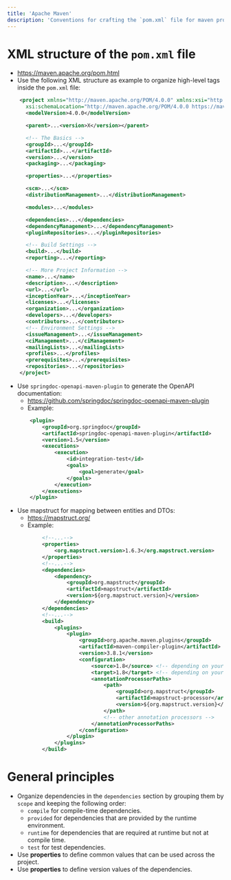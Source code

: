 ```yaml
---
title: 'Apache Maven'
description: 'Conventions for crafting the `pom.xml` file for maven projects.'
---
```


# XML structure of the `pom.xml` file

- https://maven.apache.org/pom.html
- Use the following XML structure as example to organize high-level tags inside the `pom.xml` file:

```xml
    <project xmlns="http://maven.apache.org/POM/4.0.0" xmlns:xsi="http://www.w3.org/2001/XMLSchema-instance"
      xsi:schemaLocation="http://maven.apache.org/POM/4.0.0 https://maven.apache.org/xsd/maven-4.0.0.xsd">
      <modelVersion>4.0.0</modelVersion>

      <parent>...<version>X</version></parent>

      <!-- The Basics -->
      <groupId>...</groupId>
      <artifactId>...</artifactId>
      <version>...</version>
      <packaging>...</packaging>

      <properties>...</properties>

      <scm>...</scm>
      <distributionManagement>...</distributionManagement>

      <modules>...</modules>

      <dependencies>...</dependencies>
      <dependencyManagement>...</dependencyManagement>
      <pluginRepositories>...</pluginRepositories>

      <!-- Build Settings -->
      <build>...</build>
      <reporting>...</reporting>

      <!-- More Project Information -->
      <name>...</name>
      <description>...</description>
      <url>...</url>
      <inceptionYear>...</inceptionYear>
      <licenses>...</licenses>
      <organization>...</organization>
      <developers>...</developers>
      <contributors>...</contributors>
      <!-- Environment Settings -->
      <issueManagement>...</issueManagement>
      <ciManagement>...</ciManagement>
      <mailingLists>...</mailingLists>
      <profiles>...</profiles>
      <prerequisites>...</prerequisites>
      <repositories>...</repositories>
    </project>
```
- Use `springdoc-openapi-maven-plugin` to generate the OpenAPI documentation:
    - https://github.com/springdoc/springdoc-openapi-maven-plugin
    - Example:
    ```xml
        <plugin>
            <groupId>org.springdoc</groupId>
            <artifactId>springdoc-openapi-maven-plugin</artifactId>
            <version>1.5</version>
            <executions>
                <execution>
                    <id>integration-test</id>
                    <goals>
                        <goal>generate</goal>
                    </goals>
                </execution>
            </executions>
        </plugin>
    ```
- Use mapstruct for mapping between entities and DTOs:
    - https://mapstruct.org/
    - Example:
    ```xml
            <!--...-->
            <properties>
                <org.mapstruct.version>1.6.3</org.mapstruct.version>
            </properties>
            <!--...-->
            <dependencies>
                <dependency>
                    <groupId>org.mapstruct</groupId>
                    <artifactId>mapstruct</artifactId>
                    <version>${org.mapstruct.version}</version>
                </dependency>
            </dependencies>
            <!--...-->
            <build>
                <plugins>
                    <plugin>
                        <groupId>org.apache.maven.plugins</groupId>
                        <artifactId>maven-compiler-plugin</artifactId>
                        <version>3.8.1</version>
                        <configuration>
                            <source>1.8</source> <!-- depending on your project -->
                            <target>1.8</target> <!-- depending on your project -->
                            <annotationProcessorPaths>
                                <path>
                                    <groupId>org.mapstruct</groupId>
                                    <artifactId>mapstruct-processor</artifactId>
                                    <version>${org.mapstruct.version}</version>
                                </path>
                                <!-- other annotation processors -->
                            </annotationProcessorPaths>
                        </configuration>
                    </plugin>
                </plugins>
            </build>
    ```

# General principles

- Organize dependencies in the `dependencies` section by grouping them by `scope` and keeping the following order:
    - `compile` for compile-time dependencies.
    - `provided` for dependencies that are provided by the runtime environment.
    - `runtime` for dependencies that are required at runtime but not at compile time.
    - `test` for test dependencies.
- Use **properties** to define common values that can be used across the project.
- Use **properties** to define version values of the dependencies.
